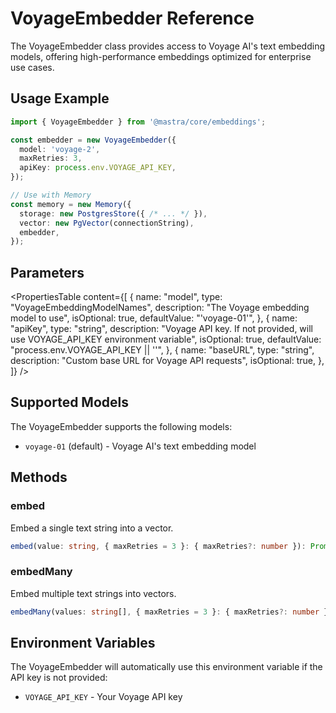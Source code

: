 # VoyageEmbedder Reference

The VoyageEmbedder class provides access to Voyage AI's text embedding models, offering high-performance embeddings optimized for enterprise use cases.

## Usage Example

```typescript
import { VoyageEmbedder } from '@mastra/core/embeddings';

const embedder = new VoyageEmbedder({
  model: 'voyage-2',
  maxRetries: 3,
  apiKey: process.env.VOYAGE_API_KEY,
});

// Use with Memory
const memory = new Memory({
  storage: new PostgresStore({ /* ... */ }),
  vector: new PgVector(connectionString),
  embedder,
});
```

## Parameters

<PropertiesTable
  content={[
    {
      name: "model",
      type: "VoyageEmbeddingModelNames",
      description: "The Voyage embedding model to use",
      isOptional: true,
      defaultValue: "'voyage-01'",
    },
    {
      name: "apiKey",
      type: "string",
      description: "Voyage API key. If not provided, will use VOYAGE_API_KEY environment variable",
      isOptional: true,
      defaultValue: "process.env.VOYAGE_API_KEY || ''",
    },
    {
      name: "baseURL",
      type: "string",
      description: "Custom base URL for Voyage API requests",
      isOptional: true,
    },
  ]}
/>

## Supported Models

The VoyageEmbedder supports the following models:

- `voyage-01` (default) - Voyage AI's text embedding model

## Methods

### embed

Embed a single text string into a vector.

```typescript
embed(value: string, { maxRetries = 3 }: { maxRetries?: number }): Promise<EmbedResult<string>>
```

### embedMany

Embed multiple text strings into vectors.

```typescript
embedMany(values: string[], { maxRetries = 3 }: { maxRetries?: number }): Promise<EmbedManyResult<string>>
```

## Environment Variables

The VoyageEmbedder will automatically use this environment variable if the API key is not provided:

- `VOYAGE_API_KEY` - Your Voyage API key
